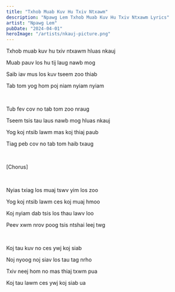 ```yaml
---
title: "Txhob Muab Kuv Hu Txiv Ntxawm"
description: "Npawg Lem Txhob Muab Kuv Hu Txiv Ntxawm Lyrics"
artist: "Npawg Lem"
pubDate: "2024-04-01"
heroImage: "/artists/nkauj-picture.png"
---
```


Txhob muab kuv hu txiv ntxawm hluas nkauj

Muab pauv los hu tij laug nawb mog

Saib iav mus los kuv tseem zoo thiab

Tab tom yog hom poj niam nyiam nyiam

<br />

Tub fev cov no tab tom zoo nraug

Tseem tsis tau laus nawb mog hluas nkauj

Yog koj ntsib lawm mas koj thiaj paub

Tiag peb cov no tab tom haib txaug

<br />

[Chorus]

<br />

Nyias txiag los muaj tswv yim los zoo

Yog koj ntsib lawm ces koj muaj hmoo

Koj nyiam dab tsis los thau lawv loo

Peev xwm nrov poog tsis ntshai leej twg

<br />

Koj tau kuv no ces ywj koj siab

Noj nyoog noj siav los tau tag nrho

Txiv neej hom no mas thiaj txwm pua

Koj tau lawm ces ywj koj siab ua
